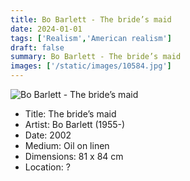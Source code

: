 ```yaml
---
title: Bo Barlett - The bride’s maid
date: 2024-01-01
tags: ['Realism','American realism']
draft: false
summary: Bo Barlett - The bride’s maid
images: ['/static/images/10584.jpg']
---
```


![Bo Barlett - The bride’s maid](/static/images/10584.jpg)

* Title: The bride’s maid
* Artist: Bo Barlett (1955-)
* Date: 2002
* Medium: Oil on linen
* Dimensions: 81 x 84 cm
* Location: ?


